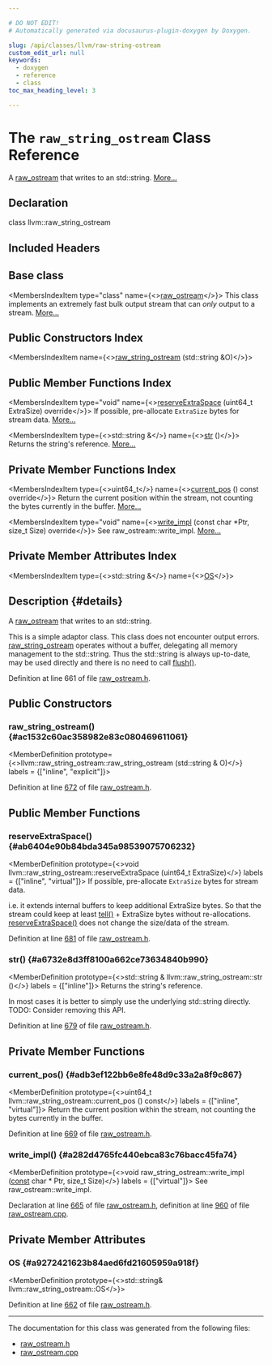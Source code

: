 ```yaml
---

# DO NOT EDIT!
# Automatically generated via docusaurus-plugin-doxygen by Doxygen.

slug: /api/classes/llvm/raw-string-ostream
custom_edit_url: null
keywords:
  - doxygen
  - reference
  - class
toc_max_heading_level: 3

---
```





# The `raw_string_ostream` Class Reference

<DoxygenPage pluginConfig={pluginConfig}>

A <a href="/docs/api/classes/llvm/raw-ostream">raw&#95;ostream</a> that writes to an std::string. <a href="#details">More...</a>

## Declaration

<CodeBlock>class llvm::raw_string_ostream</CodeBlock>

## Included Headers

<IncludesList>
<IncludesListItem
  filePath="llvm/Support/raw_ostream.h"
  permalink="/docs/api/files/include/include/llvm/include/llvm/support/raw-ostream-h"
  isLocal="true" />
</IncludesList>

## Base class

<MembersIndex>

<MembersIndexItem
  type="class"
  name={<><a href="/docs/api/classes/llvm/raw-ostream">raw&#95;ostream</a></>}>
This class implements an extremely fast bulk output stream that can <em>only</em> output to a stream. <a href="/docs/api/classes/llvm/raw-ostream/#details">More...</a>
</MembersIndexItem>

</MembersIndex>

## Public Constructors Index

<MembersIndex>

<MembersIndexItem
  name={<><a href="#ac1532c60ac358982e83c080469611061">raw&#95;string&#95;ostream</a> (std::string &amp;O)</>}>
</MembersIndexItem>

</MembersIndex>

## Public Member Functions Index

<MembersIndex>

<MembersIndexItem
  type="void"
  name={<><a href="#ab6404e90b84bda345a98539075706232">reserveExtraSpace</a> (uint64&#95;t ExtraSize) override</>}>
If possible, pre-allocate <code>ExtraSize</code> bytes for stream data. <a href="#ab6404e90b84bda345a98539075706232">More...</a>
</MembersIndexItem>

<MembersIndexItem
  type={<>std::string &amp;</>}
  name={<><a href="#a6732e8d3ff8100a662ce73634840b990">str</a> ()</>}>
Returns the string&#39;s reference. <a href="#a6732e8d3ff8100a662ce73634840b990">More...</a>
</MembersIndexItem>

</MembersIndex>

## Private Member Functions Index

<MembersIndex>

<MembersIndexItem
  type={<>uint64&#95;t</>}
  name={<><a href="#adb3ef122bb6e8fe48d9c33a2a8f9c867">current&#95;pos</a> () const override</>}>
Return the current position within the stream, not counting the bytes currently in the buffer. <a href="#adb3ef122bb6e8fe48d9c33a2a8f9c867">More...</a>
</MembersIndexItem>

<MembersIndexItem
  type="void"
  name={<><a href="#a282d4765fc440ebca83c76bacc45fa74">write&#95;impl</a> (const char &#42;Ptr, size&#95;t Size) override</>}>
See raw&#95;ostream::write&#95;impl. <a href="#a282d4765fc440ebca83c76bacc45fa74">More...</a>
</MembersIndexItem>

</MembersIndex>

## Private Member Attributes Index

<MembersIndex>

<MembersIndexItem
  type={<>std::string &amp;</>}
  name={<><a href="#a9272421623b84aed6fd21605959a918f">OS</a></>}>
</MembersIndexItem>

</MembersIndex>

## Description {#details}

A <a href="/docs/api/classes/llvm/raw-ostream">raw&#95;ostream</a> that writes to an std::string.

This is a simple adaptor class. This class does not encounter output errors. <a href="/docs/api/classes/llvm/raw-string-ostream">raw&#95;string&#95;ostream</a> operates without a buffer, delegating all memory management to the std::string. Thus the std::string is always up-to-date, may be used directly and there is no need to call <a href="/docs/api/classes/llvm/raw-ostream/#a520bdf57dfe3e73abb53d482893f0a27">flush()</a>.

Definition at line 661 of file <a href="/docs/api/files/include/include/llvm/include/llvm/support/raw-ostream-h">raw&#95;ostream.h</a>.

<SectionDefinition>

## Public Constructors

### raw&#95;string&#95;ostream() {#ac1532c60ac358982e83c080469611061}

<MemberDefinition
  prototype={<>llvm::raw&#95;string&#95;ostream::raw&#95;string&#95;ostream (std::string &amp; O)</>}
  labels = {["inline", "explicit"]}>

Definition at line <a href="/docs/api/files/include/include/llvm/include/llvm/support/raw-ostream-h/#l00672">672</a> of file <a href="/docs/api/files/include/include/llvm/include/llvm/support/raw-ostream-h">raw&#95;ostream.h</a>.
</MemberDefinition>

</SectionDefinition>

<SectionDefinition>

## Public Member Functions

### reserveExtraSpace() {#ab6404e90b84bda345a98539075706232}

<MemberDefinition
  prototype={<>void llvm::raw&#95;string&#95;ostream::reserveExtraSpace (uint64&#95;t ExtraSize)</>}
  labels = {["inline", "virtual"]}>
If possible, pre-allocate <code>ExtraSize</code> bytes for stream data.

i.e. it extends internal buffers to keep additional ExtraSize bytes. So that the stream could keep at least <a href="/docs/api/classes/llvm/raw-ostream/#a0f90ad570f71349466844ee9f2d06cd1">tell()</a> + ExtraSize bytes without re-allocations. <a href="#ab6404e90b84bda345a98539075706232">reserveExtraSpace()</a> does not change the size/data of the stream.

Definition at line <a href="/docs/api/files/include/include/llvm/include/llvm/support/raw-ostream-h/#l00681">681</a> of file <a href="/docs/api/files/include/include/llvm/include/llvm/support/raw-ostream-h">raw&#95;ostream.h</a>.
</MemberDefinition>

### str() {#a6732e8d3ff8100a662ce73634840b990}

<MemberDefinition
  prototype={<>std::string &amp; llvm::raw&#95;string&#95;ostream::str ()</>}
  labels = {["inline"]}>
Returns the string&#39;s reference.

In most cases it is better to simply use the underlying std::string directly. TODO: Consider removing this API.

Definition at line <a href="/docs/api/files/include/include/llvm/include/llvm/support/raw-ostream-h/#l00679">679</a> of file <a href="/docs/api/files/include/include/llvm/include/llvm/support/raw-ostream-h">raw&#95;ostream.h</a>.
</MemberDefinition>

</SectionDefinition>

<SectionDefinition>

## Private Member Functions

### current&#95;pos() {#adb3ef122bb6e8fe48d9c33a2a8f9c867}

<MemberDefinition
  prototype={<>uint64&#95;t llvm::raw&#95;string&#95;ostream::current&#95;pos () const</>}
  labels = {["inline", "virtual"]}>
Return the current position within the stream, not counting the bytes currently in the buffer.

Definition at line <a href="/docs/api/files/include/include/llvm/include/llvm/support/raw-ostream-h/#l00669">669</a> of file <a href="/docs/api/files/include/include/llvm/include/llvm/support/raw-ostream-h">raw&#95;ostream.h</a>.
</MemberDefinition>

### write&#95;impl() {#a282d4765fc440ebca83c76bacc45fa74}

<MemberDefinition
  prototype={<>void raw&#95;string&#95;ostream::write&#95;impl (<a href="/docs/api/files/lib/lib/target/lib/target/aarch64/aarch64promoteconstant-cpp/#a90f8350fecae261c25be85d38b451bff">const</a> char &#42; Ptr, size&#95;t Size)</>}
  labels = {["virtual"]}>
See raw&#95;ostream::write&#95;impl.

Declaration at line <a href="/docs/api/files/include/include/llvm/include/llvm/support/raw-ostream-h/#l00665">665</a> of file <a href="/docs/api/files/include/include/llvm/include/llvm/support/raw-ostream-h">raw&#95;ostream.h</a>, definition at line <a href="/docs/api/files/lib/lib/support/raw-ostream-cpp/#l00960">960</a> of file <a href="/docs/api/files/lib/lib/support/raw-ostream-cpp">raw&#95;ostream.cpp</a>.
</MemberDefinition>

</SectionDefinition>

<SectionDefinition>

## Private Member Attributes

### OS {#a9272421623b84aed6fd21605959a918f}

<MemberDefinition
  prototype={<>std::string&amp; llvm::raw&#95;string&#95;ostream::OS</>}>

Definition at line <a href="/docs/api/files/include/include/llvm/include/llvm/support/raw-ostream-h/#l00662">662</a> of file <a href="/docs/api/files/include/include/llvm/include/llvm/support/raw-ostream-h">raw&#95;ostream.h</a>.
</MemberDefinition>

</SectionDefinition>

<hr/>

The documentation for this class was generated from the following files:

<ul>
<li><a href="/docs/api/files/include/include/llvm/include/llvm/support/raw-ostream-h">raw_ostream.h</a></li>
<li><a href="/docs/api/files/lib/lib/support/raw-ostream-cpp">raw_ostream.cpp</a></li>
</ul>

</DoxygenPage>
